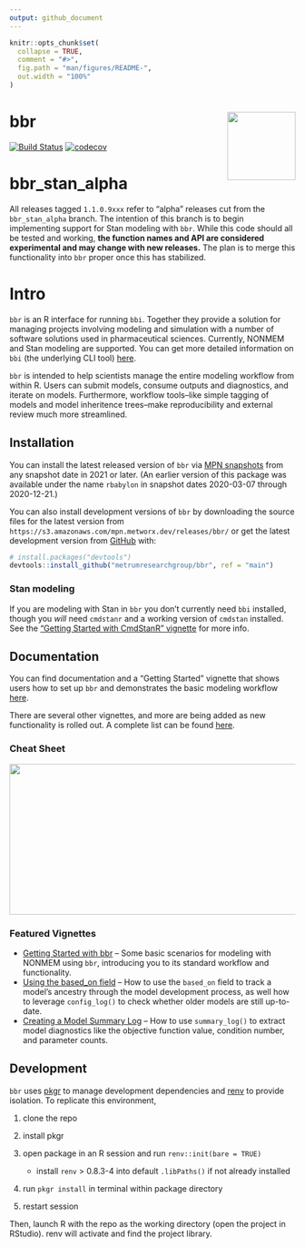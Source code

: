 ```yaml
---
output: github_document
---
```


<!-- README.md is generated from README.Rmd. Please edit that file -->

```r
knitr::opts_chunk$set(
  collapse = TRUE,
  comment = "#>",
  fig.path = "man/figures/README-",
  out.width = "100%"
)
```

# bbr <a href='https:/metrumresearchgroup.github.io/bbr'><img src='man/figures/logo.png' align="right" height="120" /></a>

<!-- badges: start -->
[![Build Status](https://github-drone.metrumrg.com/api/badges/metrumresearchgroup/bbr/status.svg)](https://github-drone.metrumrg.com/metrumresearchgroup/bbr)
[![codecov](https://codecov.io/gh/metrumresearchgroup/bbr/branch/main/graph/badge.svg)](https://codecov.io/gh/metrumresearchgroup/bbr)
<!-- badges: end -->

# bbr_stan_alpha
All releases tagged `1.1.0.9xxx` refer to "alpha" releases cut from the `bbr_stan_alpha` branch. The intention of this branch is to begin implementing support for Stan modeling with `bbr`. While this code should all be tested and working, **the function names and API are considered experimental and may change with new releases.** The plan is to merge this functionality into `bbr` proper once this has stabilized.

# Intro

`bbr` is an R interface for running `bbi`. Together they provide a solution for managing projects involving modeling and simulation with a number of software solutions used in pharmaceutical sciences. Currently, NONMEM and Stan modeling are supported. You can get more detailed information on `bbi` (the underlying CLI tool)  [here](https://github.com/metrumresearchgroup/bbi).

`bbr` is intended to help scientists manage the entire modeling workflow from within R. Users can submit models, consume outputs and diagnostics, and iterate on models. Furthermore, workflow tools--like simple tagging of models and model inheritence trees--make reproducibility and external review much more streamlined.

## Installation

You can install the latest released version of `bbr` via [MPN snapshots](https://mpn.metworx.com/docs/snapshots) from any snapshot date in 2021 or later. (An earlier version of this package was available under the name `rbabylon` in snapshot dates 2020-03-07 through 2020-12-21.)

You can also install development versions of `bbr` by downloading the source files for the latest version from `https://s3.amazonaws.com/mpn.metworx.dev/releases/bbr/` or get the latest development version from [GitHub](https://github.com/) with:

``` r
# install.packages("devtools")
devtools::install_github("metrumresearchgroup/bbr", ref = "main")
```

### Stan modeling
If you are modeling with Stan in `bbr` you don't currently need `bbi` installed, though you _will_ need `cmdstanr` and a working version of `cmdstan` installed. See the ["Getting Started with CmdStanR" vignette](https://mc-stan.org/cmdstanr/articles/cmdstanr.html) for more info.

## Documentation

You can find documentation and a "Getting Started" vignette that shows users how to set up `bbr` and demonstrates the basic modeling workflow [here](http://metrumresearchgroup.github.io/bbr/).

There are several other vignettes, and more are being added as new functionality is rolled out. A complete list can be found [here](https://metrumresearchgroup.github.io/bbr/articles/).

### Cheat Sheet

<a href="https://metrumresearchgroup.github.io/cheatsheets/bbr_nonmem_cheat_sheet.pdf"><img src="https://metrumresearchgroup.github.io/cheatsheets/thumbnails/bbr_nonmem_cheat_sheet_thumbnail.png" width="700" height="265"/></a> 

### Featured Vignettes

* [Getting Started with bbr](https://metrumresearchgroup.github.io/bbr/articles/getting-started.html) -- Some basic scenarios for modeling with NONMEM using `bbr`, introducing you to its standard workflow and functionality.
* [Using the based_on field](https://metrumresearchgroup.github.io/bbr/articles/using-based-on.html) -- How to use the `based_on` field to track a model's ancestry through the model development process, as well how to leverage `config_log()` to check whether older models are still up-to-date.
* [Creating a Model Summary Log](https://metrumresearchgroup.github.io/bbr/articles/using-summary-log.html) -- How to use `summary_log()` to extract model diagnostics like the objective function value, condition number, and parameter counts.

## Development

`bbr` uses [pkgr](https://github.com/metrumresearchgroup/pkgr) to manage 
development dependencies and [renv](https://rstudio.github.io/renv/) to provide 
isolation. To replicate this environment, 

1. clone the repo

2. install pkgr

3. open package in an R session and run `renv::init(bare = TRUE)`
   - install `renv` > 0.8.3-4 into default `.libPaths()` if not already installed

3. run `pkgr install` in terminal within package directory

4. restart session

Then, launch R with the repo as the working directory (open the project in 
RStudio). renv will activate and find the project library.
